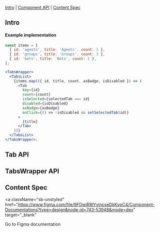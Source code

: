 

<Meta of={Stories} />

<Title>Tabs</Title>

[Intro](#Intro) | [Component API](#ComponentAPI) | [Content Spec](#ContentSpec)

## Intro <a id="Intro" />

<Canvas of={Stories.TabsWrapper} sourceState="none" />

#### Example implementation

```jsx
const items = [
  { id: 'agents', title: 'Agents', count: 1 },
  { id: 'groups', title: 'Groups', count: 3 },
  { id: 'bots', title: 'Bots', count: 2 },
];

<TabsWrapper>
  <TabsList>
    {items.map(({ id, title, count, asBadge, isDisabled }) => (
      <Tab
        key={id}
        count={count}
        isSelected={selectedTab === id}
        disabled={isDisabled}
        asBadge={asBadge}
        onClick={() => !isDisabled && setSelectedTab(id)}
      >
        {title}
      </Tab>
    ))}
  </TabsList>
</TabsWrapper>;
```

## Tab API <a id="ComponentAPI" />

<ArgTypes of={TabStories.Tab} />

## TabsWrapper API

<ArgTypes of={Stories.TabsWrapper} sort="requiredFirst" />

## Content Spec <a id="ContentSpec" />

<a
  className="sb-unstyled"
  href="https://www.figma.com/file/9FDwjR8lYvincseDkKypC4/Component-Documentations?type=design&node-id=743-53948&mode=dev"
  target="_blank"
>
  Go to Figma documentation
</a>
